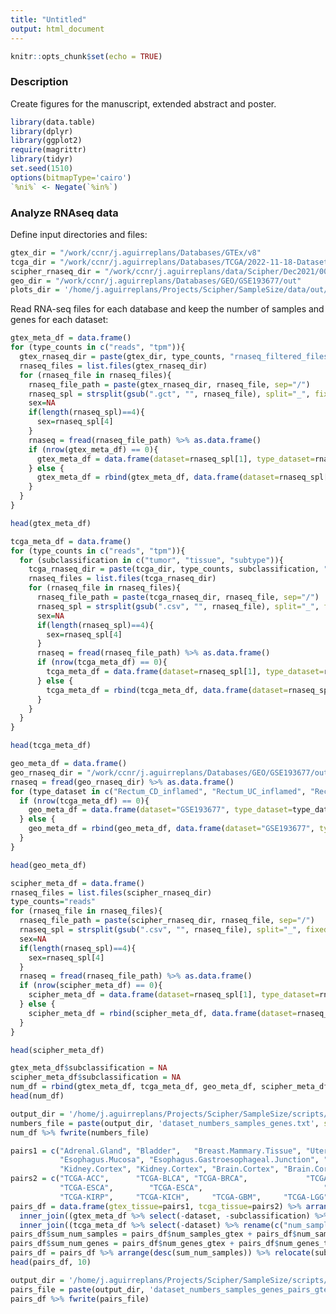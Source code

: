 ```yaml
---
title: "Untitled"
output: html_document
---
```


```r
knitr::opts_chunk$set(echo = TRUE)
```

### Description

Create figures for the manuscript, extended abstract and poster.

```r
library(data.table)
library(dplyr)
library(ggplot2)
require(magrittr)
library(tidyr)
set.seed(1510)
options(bitmapType='cairo')
`%ni%` <- Negate(`%in%`)
```

### Analyze RNAseq data

Define input directories and files:

```r
gtex_dir = "/work/ccnr/j.aguirreplans/Databases/GTEx/v8"
tcga_dir = "/work/ccnr/j.aguirreplans/Databases/TCGA/2022-11-18-Dataset/TCGA/out"
scipher_rnaseq_dir = "/work/ccnr/j.aguirreplans/data/Scipher/Dec2021/00_data/rnaseq_filtered_files_by_group"
geo_dir = "/work/ccnr/j.aguirreplans/Databases/GEO/GSE193677/out"
plots_dir = '/home/j.aguirreplans/Projects/Scipher/SampleSize/data/out/plots'
```

Read RNA-seq files for each database and keep the number of samples and genes for each dataset:

```r
gtex_meta_df = data.frame()
for (type_counts in c("reads", "tpm")){
  gtex_rnaseq_dir = paste(gtex_dir, type_counts, "rnaseq_filtered_files_by_tissue", sep="/")
  rnaseq_files = list.files(gtex_rnaseq_dir)
  for (rnaseq_file in rnaseq_files){
    rnaseq_file_path = paste(gtex_rnaseq_dir, rnaseq_file, sep="/")
    rnaseq_spl = strsplit(gsub(".gct", "", rnaseq_file), split="_", fixed=T)[[1]]
    sex=NA
    if(length(rnaseq_spl)==4){
      sex=rnaseq_spl[4]
    }
    rnaseq = fread(rnaseq_file_path) %>% as.data.frame()
    if (nrow(gtex_meta_df) == 0){
      gtex_meta_df = data.frame(dataset=rnaseq_spl[1], type_dataset=rnaseq_spl[3], type_counts=type_counts, sex=sex, num_samples=ncol(rnaseq[,-1]), num_genes=nrow(rnaseq[,-1]))
    } else {
      gtex_meta_df = rbind(gtex_meta_df, data.frame(dataset=rnaseq_spl[1], type_dataset=rnaseq_spl[3], type_counts=type_counts, sex=sex, num_samples=ncol(rnaseq[,-1]), num_genes=nrow(rnaseq[,-1])))
    }
  }
}
```

```r
head(gtex_meta_df)
```

```r
tcga_meta_df = data.frame()
for (type_counts in c("reads", "tpm")){
  for (subclassification in c("tumor", "tissue", "subtype")){
    tcga_rnaseq_dir = paste(tcga_dir, type_counts, subclassification, "filter_genes_low_counts/rnaseq_filtered_files_by_sample_group", sep="/")
    rnaseq_files = list.files(tcga_rnaseq_dir)
    for (rnaseq_file in rnaseq_files){
      rnaseq_file_path = paste(tcga_rnaseq_dir, rnaseq_file, sep="/")
      rnaseq_spl = strsplit(gsub(".csv", "", rnaseq_file), split="_", fixed=T)[[1]]
      sex=NA
      if(length(rnaseq_spl)==4){
        sex=rnaseq_spl[4]
      }
      rnaseq = fread(rnaseq_file_path) %>% as.data.frame()
      if (nrow(tcga_meta_df) == 0){
        tcga_meta_df = data.frame(dataset=rnaseq_spl[1], type_dataset=rnaseq_spl[3], type_counts=type_counts, subclassification=subclassification, sex=sex, num_samples=ncol(rnaseq[,-1]), num_genes=nrow(rnaseq[,-1]))
      } else {
        tcga_meta_df = rbind(tcga_meta_df, data.frame(dataset=rnaseq_spl[1], type_dataset=rnaseq_spl[3], type_counts=type_counts, subclassification=subclassification, sex=sex, num_samples=ncol(rnaseq[,-1]), num_genes=nrow(rnaseq[,-1])))
      }
    }
  }
}
```

```r
head(tcga_meta_df)
```

```r
geo_meta_df = data.frame()
geo_rnaseq_dir = "/work/ccnr/j.aguirreplans/Databases/GEO/GSE193677/out/reads/filter_genes_low_counts/rnaseq_GSE193677.txt"
rnaseq = fread(geo_rnaseq_dir) %>% as.data.frame()
for (type_dataset in c("Rectum_CD_inflamed", "Rectum_UC_inflamed", "Rectum_Control_noninflamed")) {
  if (nrow(tcga_meta_df) == 0){
    geo_meta_df = data.frame(dataset="GSE193677", type_dataset=type_dataset, type_counts="reads", subclassification="disease_inflamed_vs_control", sex=NA, num_samples=ncol(rnaseq[,-1]), num_genes=nrow(rnaseq[,-1]))
  } else {
    geo_meta_df = rbind(geo_meta_df, data.frame(dataset="GSE193677", type_dataset=type_dataset, type_counts="reads", subclassification="disease_inflamed_vs_control", sex=NA, num_samples=ncol(rnaseq[,-1]), num_genes=nrow(rnaseq[,-1])))
  }
}
```

```r
head(geo_meta_df)
```

```r
scipher_meta_df = data.frame()
rnaseq_files = list.files(scipher_rnaseq_dir)
type_counts="reads"
for (rnaseq_file in rnaseq_files){
  rnaseq_file_path = paste(scipher_rnaseq_dir, rnaseq_file, sep="/")
  rnaseq_spl = strsplit(gsub(".csv", "", rnaseq_file), split="_", fixed=T)[[1]]
  sex=NA
  if(length(rnaseq_spl)==4){
    sex=rnaseq_spl[4]
  }
  rnaseq = fread(rnaseq_file_path) %>% as.data.frame()
  if (nrow(scipher_meta_df) == 0){
    scipher_meta_df = data.frame(dataset=rnaseq_spl[1], type_dataset=rnaseq_spl[3], type_counts=type_counts, sex=sex, num_samples=ncol(rnaseq[,-1]), num_genes=nrow(rnaseq[,-1]))
  } else {
    scipher_meta_df = rbind(scipher_meta_df, data.frame(dataset=rnaseq_spl[1], type_dataset=rnaseq_spl[3], type_counts=type_counts, sex=sex, num_samples=ncol(rnaseq[,-1]), num_genes=nrow(rnaseq[,-1])))
  }
}
```

```r
head(scipher_meta_df)
```

```r
gtex_meta_df$subclassification = NA
scipher_meta_df$subclassification = NA
num_df = rbind(gtex_meta_df, tcga_meta_df, geo_meta_df, scipher_meta_df)
head(num_df)
```

```r
output_dir = '/home/j.aguirreplans/Projects/Scipher/SampleSize/scripts/SampleSizeShiny/data'
numbers_file = paste(output_dir, 'dataset_numbers_samples_genes.txt', sep='/')
num_df %>% fwrite(numbers_file)
```

```r
pairs1 = c("Adrenal.Gland", "Bladder",   "Breast.Mammary.Tissue", "Uterus",   "Colon.Sigmoid", "Colon.Transverse", "Liver",     "Minor.Salivary.Gland", 
           "Esophagus.Mucosa", "Esophagus.Gastroesophageal.Junction", "Prostate",  "Stomach",   "Thyroid",   "Lung",      "Lung",      "Kidney.Cortex", 
           "Kidney.Cortex", "Kidney.Cortex", "Brain.Cortex", "Brain.Cortex", "Ovary",   "Pancreas",  "Skin.Sun.Exposed", "Testis",    "Uterus")
pairs2 = c("TCGA-ACC",      "TCGA-BLCA", "TCGA-BRCA",             "TCGA-UCS", "TCGA-READ",     "TCGA-COAD",        "TCGA-LIHC", "TCGA-HNSC",    
           "TCGA-ESCA",        "TCGA-ESCA",                           "TCGA-PRAD", "TCGA-STAD", "TCGA-THCA", "TCGA-LUAD", "TCGA-LUSC", "TCGA-KIRC", 
           "TCGA-KIRP",     "TCGA-KICH",     "TCGA-GBM",     "TCGA-LGG",     "TCGA-OV", "TCGA-PAAD", "TCGA-SKCM",        "TCGA-TGCT", "TCGA-UCEC")
pairs_df = data.frame(gtex_tissue=pairs1, tcga_tissue=pairs2) %>% arrange(gtex_tissue) %>% 
  inner_join((gtex_meta_df %>% select(-dataset, -subclassification) %>% rename(c("num_samples_gtex"="num_samples", "num_genes_gtex"="num_genes"))), by=c("gtex_tissue"="type_dataset")) %>% 
  inner_join((tcga_meta_df %>% select(-dataset) %>% rename(c("num_samples_tcga"="num_samples", "num_genes_tcga"="num_genes"))), by=c("tcga_tissue"="type_dataset", "type_counts"="type_counts", "sex"="sex"))
pairs_df$sum_num_samples = pairs_df$num_samples_gtex + pairs_df$num_samples_tcga
pairs_df$sum_num_genes = pairs_df$num_genes_gtex + pairs_df$num_genes_tcga
pairs_df = pairs_df %>% arrange(desc(sum_num_samples)) %>% relocate(subclassification, .after = sex) %>% relocate(num_genes_gtex, .after = subclassification) %>% relocate(num_genes_tcga, .after = num_genes_gtex) %>% relocate(sum_num_genes, .after = num_genes_tcga)
head(pairs_df, 10)
```

```r
output_dir = '/home/j.aguirreplans/Projects/Scipher/SampleSize/scripts/SampleSizeShiny/data'
pairs_file = paste(output_dir, 'dataset_numbers_samples_genes_pairs_gtex_tcga.txt', sep='/')
pairs_df %>% fwrite(pairs_file)
```
